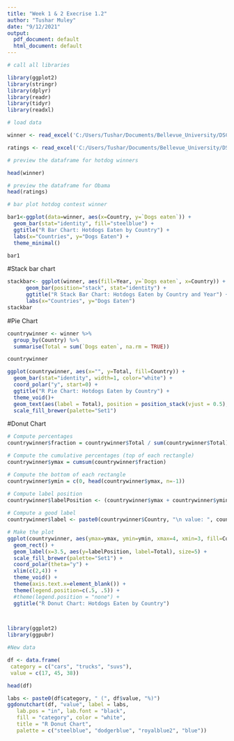 ```yaml
---
title: "Week 1 & 2 Execrise 1.2"
author: "Tushar Muley"
date: "9/12/2021"
output:
  pdf_document: default
  html_document: default
---
```





```r
# call all libraries

library(ggplot2)
library(stringr)
library(dplyr)
library(readr)
library(tidyr)
library(readxl)
```
```r
# load data

winner <- read_excel('C:/Users/Tushar/Documents/Bellevue_University/DSC_640_Class/Week_1_2/hotdog-contest-winners.xlsx')

ratings <- read_excel('C:/Users/Tushar/Documents/Bellevue_University/DSC_640_Class/Week_1_2/obama-approval-ratings.xlsx')

```

```r
# preview the dataframe for hotdog winners

head(winner)
```


```r
# preview the dataframe for Obama
head(ratings)
```


```r
# bar plot hotdog contest winner

bar1<-ggplot(data=winner, aes(x=Country, y=`Dogs eaten`)) +
  geom_bar(stat="identity", fill="steelblue") +
  ggtitle("R Bar Chart: Hotdogs Eaten by Country") +
  labs(x="Countries", y="Dogs Eaten") +
  theme_minimal()

bar1
```

#Stack bar chart
```r
stackbar<- ggplot(winner, aes(fill=Year, y=`Dogs eaten`, x=Country)) +       
      geom_bar(position="stack", stat="identity") +
      ggtitle("R Stack Bar Chart: Hotdogs Eaten by Country and Year") +
      labs(x="Countries", y="Dogs Eaten")
stackbar
```

#Pie Chart

```r
countrywinner <- winner %>% 
  group_by(Country) %>% 
  summarise(Total = sum(`Dogs eaten`, na.rm = TRUE))

countrywinner
```

```r
ggplot(countrywinner, aes(x="", y=Total, fill=Country)) +
  geom_bar(stat="identity", width=1, color="white") +
  coord_polar("y", start=0) +
  ggtitle("R Pie Chart: Hotdogs Eaten by Country") +
  theme_void()+
  geom_text(aes(label = Total), position = position_stack(vjust = 0.5), color = "white", size=5) +
  scale_fill_brewer(palette="Set1")

```

#Donut Chart

```r

# Compute percentages
countrywinner$fraction = countrywinner$Total / sum(countrywinner$Total)

# Compute the cumulative percentages (top of each rectangle)
countrywinner$ymax = cumsum(countrywinner$fraction)

# Compute the bottom of each rectangle
countrywinner$ymin = c(0, head(countrywinner$ymax, n=-1))

# Compute label position
countrywinner$labelPosition <- (countrywinner$ymax + countrywinner$ymin) / 2
 
# Compute a good label
countrywinner$label <- paste0(countrywinner$Country, "\n value: ", countrywinner$Total)

# Make the plot
ggplot(countrywinner, aes(ymax=ymax, ymin=ymin, xmax=4, xmin=3, fill=Country)) +
  geom_rect() +
  geom_label(x=3.5, aes(y=labelPosition, label=Total), size=5) +   
  scale_fill_brewer(palette="Set1") +
  coord_polar(theta="y") +
  xlim(c(2,4)) +
  theme_void() +
  theme(axis.text.x=element_blank()) +
  theme(legend.position=c(.5, .5)) +
  #theme(legend.position = "none") +
  ggtitle("R Donut Chart: Hotdogs Eaten by Country")
  


```

```r

```
```r
library(ggplot2)
library(ggpubr)

```



```r
#New data

df <- data.frame(
 category = c("cars", "trucks", "suvs"),
 value = c(17, 45, 38))

head(df)

```

```r
labs <- paste0(df$category, " (", df$value, "%)")
ggdonutchart(df, "value", label = labs,
   lab.pos = "in", lab.font = "black",
   fill = "category", color = "white",
   title = "R Donut Chart",
   palette = c("steelblue", "dodgerblue", "royalblue2", "blue"))

```




